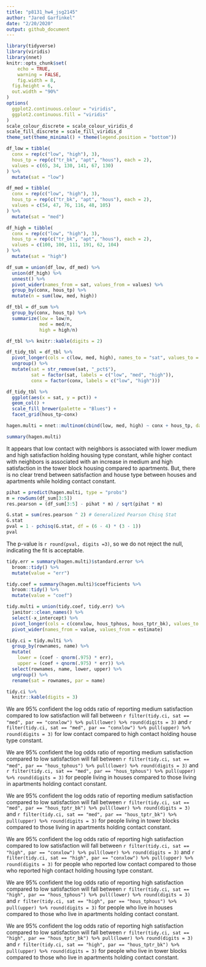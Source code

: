 ```yaml
---
title: "p8131_hw4_jsg2145"
author: "Jared Garfinkel"
date: "2/20/2020"
output: github_document
---
```


```r
library(tidyverse)
library(viridis)
library(nnet)
knitr::opts_chunk$set(
	echo = TRUE,
	warning = FALSE,
	fig.width = 8, 
  fig.height = 6,
  out.width = "90%"
)
options(
  ggplot2.continuous.colour = "viridis",
  ggplot2.continuous.fill = "viridis"
)
scale_colour_discrete = scale_colour_viridis_d
scale_fill_discrete = scale_fill_viridis_d
theme_set(theme_minimal() + theme(legend.position = "bottom"))
```

```r
df_low = tibble(
  conx = rep(c("low", "high"), 3),
  hous_tp = rep(c("tr_bk", "apt", "hous"), each = 2),
  values = c(65, 34, 130, 141, 67, 130)
) %>% 
  mutate(sat = "low") 

df_med = tibble(
  conx = rep(c("low", "high"), 3),
  hous_tp = rep(c("tr_bk", "apt", "hous"), each = 2),
  values = c(54, 47, 76, 116, 48, 105)
) %>% 
  mutate(sat = "med")

df_high = tibble(
  conx = rep(c("low", "high"), 3),
  hous_tp = rep(c("tr_bk", "apt", "hous"), each = 2),
  values = c(100, 100, 111, 191, 62, 104)
) %>% 
  mutate(sat = "high")

df_sum = union(df_low, df_med) %>% 
  union(df_high) %>% 
  unnest() %>% 
  pivot_wider(names_from = sat, values_from = values) %>% 
  group_by(conx, hous_tp) %>% 
  mutate(n = sum(low, med, high))

df_tbl = df_sum %>% 
  group_by(conx, hous_tp) %>% 
  summarize(low = low/n,
            med = med/n,
            high = high/n)
```

```r
df_tbl %>% knitr::kable(digits = 2)
```

```r
df_tidy_tbl = df_tbl %>% 
  pivot_longer(cols = c(low, med, high), names_to = "sat", values_to = "pct") %>% 
  ungroup() %>% 
  mutate(sat = str_remove(sat, "_pct$"),
         sat = factor(sat, labels = c("low", "med", "high")),
         conx = factor(conx, labels = c("low", "high")))
```


```r
df_tidy_tbl %>% 
  ggplot(aes(x = sat, y = pct)) +
  geom_col() +
  scale_fill_brewer(palette = "Blues") +
  facet_grid(hous_tp~conx)
```

```r
hagen.multi = nnet::multinom(cbind(low, med, high) ~ conx + hous_tp, data = df_sum)

summary(hagen.multi)
```

It appears that low contact with neighbors is associated with lower medium and high satisfaction holding housing type constant, while higher contact with neighbors is associated with an increase in medium and high satisfaction in the tower block housing compared to apartments. But, there is no clear trend between satisfaction and house type between houses and apartments while holding contact constant. 

```r
pihat = predict(hagen.multi, type = "probs") 
m = rowSums(df_sum[3:5])
res.pearson = (df_sum[3:5] - pihat * m) / sqrt(pihat * m)
```

```r
G.stat = sum(res.pearson ^ 2) # Generalized Pearson Chisq Stat
G.stat
pval = 1 - pchisq(G.stat, df = (6 - 4) * (3 - 1))
pval
```


The p-value is `r round(pval, digits =3)`, so we do not reject the null, indicating the fit is acceptable.

```r
tidy.err = summary(hagen.multi)$standard.error %>% 
  broom::tidy() %>% 
  mutate(value = "err")

tidy.coef = summary(hagen.multi)$coefficients %>% 
  broom::tidy() %>% 
  mutate(value = "coef")

tidy.multi = union(tidy.coef, tidy.err) %>% 
  janitor::clean_names() %>% 
  select(-x_intercept) %>% 
  pivot_longer(cols = c(conxlow, hous_tphous, hous_tptr_bk), values_to = "estimate") %>% 
  pivot_wider(names_from = value, values_from = estimate)
```


```r
tidy.ci = tidy.multi %>% 
  group_by(rownames, name) %>% 
  mutate(
    lower = (coef - qnorm(.975) * err),
    upper = (coef + qnorm(.975) * err)) %>%
  select(rownames, name, lower, upper) %>% 
  ungroup() %>% 
  rename(sat = rownames, par = name)

tidy.ci %>% 
  knitr::kable(digits = 3)
```

We are 95% confident the log odds ratio of reporting medium satisfaction compared to low satisfaction will fall between `r filter(tidy.ci, sat == "med", par == "conxlow") %>% pull(lower) %>% round(digits = 3)` and `r filter(tidy.ci, sat == "med", par == "conxlow") %>% pull(upper) %>% round(digits = 3)` for low contact compared to high contact holding house type constant.

We are 95% confident the log odds ratio of reporting medium satisfaction compared to low satisfaction will fall between `r filter(tidy.ci, sat == "med", par == "hous_tphous") %>% pull(lower) %>% round(digits = 3)` and `r filter(tidy.ci, sat == "med", par == "hous_tphous") %>% pull(upper) %>% round(digits = 3)` for people living in houses compared to those living in apartments holding contact constant.

We are 95% confident the log odds ratio of reporting medium satisfaction compared to low satisfaction will fall between `r filter(tidy.ci, sat == "med", par == "hous_tptr_bk") %>% pull(lower) %>% round(digits = 3)` and `r filter(tidy.ci, sat == "med", par == "hous_tptr_bk") %>% pull(upper) %>% round(digits = 3)` for people living in tower blocks compared to those living in apartments holding contact constant.

We are 95% confident the log odds ratio of reporting high satisfaction compared to low satisfaction will fall between `r filter(tidy.ci, sat == "high", par == "conxlow") %>% pull(lower) %>% round(digits = 3)` and `r filter(tidy.ci, sat == "high", par == "conxlow") %>% pull(upper) %>% round(digits = 3)` for people who reported low contact compared to those who reported high contact holding housing type constant.

We are 95% confident the log odds ratio of reporting high satisfaction compared to low satisfaction will fall between `r filter(tidy.ci, sat == "high", par == "hous_tphous") %>% pull(lower) %>% round(digits = 3)` and `r filter(tidy.ci, sat == "high", par == "hous_tphous") %>% pull(upper) %>% round(digits = 3)` for people who live in houses compared to those who live in apartments holding contact constant.

We are 95% confident the log odds ratio of reporting high satisfaction compared to low satisfaction will fall between `r filter(tidy.ci, sat == "high", par == "hous_tptr_bk") %>% pull(lower) %>% round(digits = 3)` and `r filter(tidy.ci, sat == "high", par == "hous_tptr_bk") %>% pull(upper) %>% round(digits = 3)` for people who live in tower blocks compared to those who live in apartments holding contact constant.

```r

```

